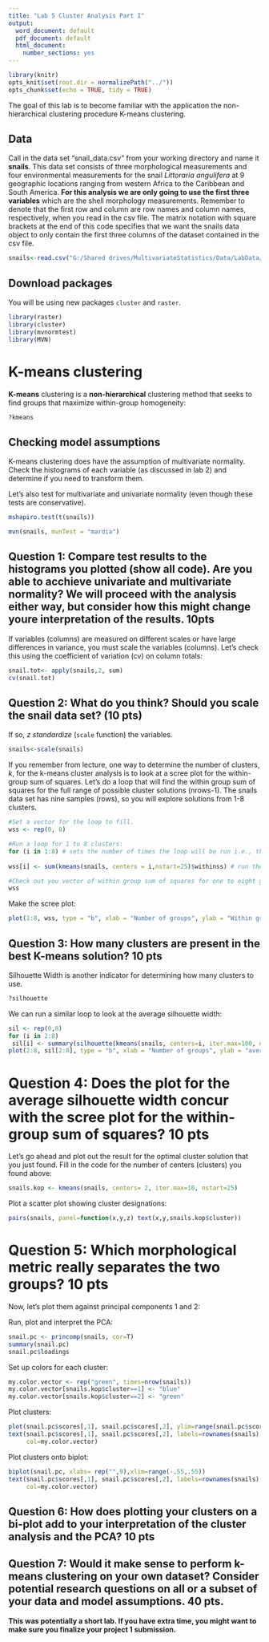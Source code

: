 ```yaml
---
title: "Lab 5 Cluster Analysis Part I"
output:
  word_document: default
  pdf_document: default
  html_document:
    number_sections: yes
---
```


```r
library(knitr)
opts_knit$set(root.dir = normalizePath("../"))
opts_chunk$set(echo = TRUE, tidy = TRUE)
```
The goal of this lab is to become familiar with the application the non-hierarchical clustering procedure K-means clustering.

\newline

## Data

Call in the data set “snail_data.csv” from your working directory and name it **snails**. This data set consists of three morphological measurements and four environmental measurements for the snail *Littoraria angulifera* at 9 geographic locations ranging from western Africa to the Caribbean and South America. **For this analysis we are only going to use the first three variables** which are the shell morphology measurements. Remember to denote that the first row and column are row names and column names, respectively, when you read in the csv file. The matrix notation with square brackets at the end of this code specifies that we want the snails data object to only contain the first three columns of the dataset contained in the csv file.

```r
snails<-read.csv("G:/Shared drives/MultivariateStatistics/Data/LabData/Lab5/snail_data.csv", row=1, header=TRUE)[,1:3]
```

\newline

## Download packages 
You will be using new packages `cluster` and `raster`.

```r
library(raster)
library(cluster)
library(mvnormtest)
library(MVN)
```

\newline


# K-means clustering

**K-means** clustering is a **non-hierarchical** clustering method that seeks to find groups that maximize within-group homogeneity:

```r
?kmeans
```

## Checking model assumptions

K-means clustering does have the assumption of multivariate normality. Check the histograms of each variable (as discussed in lab 2) and determine if you need to transform them. 


Let's also test for multivariate and univariate normality (even though these tests are conservative).

```r
mshapiro.test(t(snails))

mvn(snails, mvnTest = "mardia")
```

## Question 1: Compare test results to the histograms you plotted (show all code). Are you able to acchieve univariate and multivariate normality? We will proceed with the analysis either way, but consider how this might change youre interpretation of the results. 10pts


If variables (columns) are measured on different scales or have large differences in variance, you must scale the variables (columns). Let’s check this using the coefficient of variation (cv) on column totals:

```r
snail.tot<- apply(snails,2, sum)
cv(snail.tot)
```


## Question 2: What do you think? Should you scale the snail data set? (10 pts)

If so, *z standardize* (`scale` function) the variables.

```r
snails<-scale(snails)
```



\newline

If you remember from lecture, one way to determine the number of clusters, *k*, for the k-means cluster analysis is to look at a scree plot for the within-group sum of squares. Let’s do a loop that will find the within group sum of squares for the full range of possible cluster solutions (nrows-1). The snails data set has nine samples (rows), so you will explore solutions from 1-8 clusters.


```r
#Set a vector for the loop to fill. 
wss <- rep(0, 8)

#Run a loop for 1 to 8 clusters:
for (i in 1:8) # sets the number of times the loop will be run i.e., the number of clusters in this case)
  
wss[i] <- sum(kmeans(snails, centers = i,nstart=25)$withinss) # run the kmeans function for each number of clusters (i) and extract the within sum of squares for each.

#Check out you vector of within group sum of squares for one to eight groups:
wss 
```


Make the scree plot:

```r
plot(1:8, wss, type = "b", xlab = "Number of groups", ylab = "Within groups sum of squares") 
```

## Question 3: How many clusters are present in the best K-means solution? 10 pts

\newline

Silhouette Width is another indicator for determining how many clusters to use. 

```r
?silhouette 
```

We can run a similar loop to look at the average silhouette width:

```r
sil <- rep(0,8)
for (i in 2:8)
 sil[i] <- summary(silhouette(kmeans(snails, centers=i, iter.max=100, nstart=25)$cluster, dist(snails)))$avg.width
plot(2:8, sil[2:8], type = "b", xlab = "Number of groups", ylab = "average silhouette width ")

```


# Question 4: Does the plot for the average silhouette width concur with the scree plot for the within-group sum of squares? 10 pts


\newline

Let’s go ahead and plot out the result for the optimal cluster solution that you just found. Fill in the code for the number of centers (clusters) you found above:

```r
snails.kop <- kmeans(snails, centers= 2, iter.max=10, nstart=25)
```



Plot a scatter plot showing cluster designations:

```r
pairs(snails, panel=function(x,y,z) text(x,y,snails.kop$cluster))
```


# Question 5: Which morphological metric really separates the two groups? 10 pts

\newline

Now, let’s plot them against principal components 1 and 2:

Run, plot and interpret the PCA:

```r
snail.pc <- princomp(snails, cor=T)
summary(snail.pc)
snail.pc$loadings
```


Set up colors for each cluster:

```r
my.color.vector <- rep("green", times=nrow(snails))
my.color.vector[snails.kop$cluster==1] <- "blue"
my.color.vector[snails.kop$cluster==2] <- "green"
```

Plot clusters:

```r
plot(snail.pc$scores[,1], snail.pc$scores[,2], ylim=range(snail.pc$scores[,1]),xlim=range(snail.pc$scores[,1]*1.25), xlab="PC 1", ylab="PC 2", type ='n', lwd=2)
text(snail.pc$scores[,1], snail.pc$scores[,2], labels=rownames(snails), cex=1.25, lwd=2,
     col=my.color.vector)
```


\newline

Plot clusters onto biplot:

```r
biplot(snail.pc, xlabs= rep("",9),xlim=range(-.55,.55))
text(snail.pc$scores[,1], snail.pc$scores[,2], labels=rownames(snails), cex=1.25, lwd=2,
     col=my.color.vector)
```

## Question 6: How does plotting your clusters on a bi-plot add to your interpretation of the cluster analysis and the PCA? 10 pts

\newline

## Question 7: Would it make sense to perform k-means clustering on your own dataset? Consider potential research questions on all or a subset of your data and model assumptions. 40 pts.

**This was potentially a short lab. If you have extra time, you might want to make sure you finalize your project 1 submission.**





